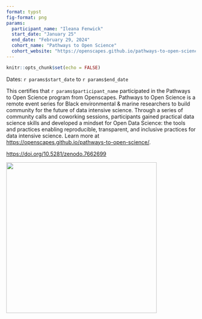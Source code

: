 ```yaml
---
format: typst
fig-format: png
params:
  participant_name: "Ileana Fenwick"
  start_date: "January 25"
  end_date: "February 29, 2024"
  cohort_name: "Pathways to Open Science"
  cohort_website: "https://openscapes.github.io/pathways-to-open-science/"
---
```


<!-- 
Note: cohort_name and cohort_website are not currently used in the 
certificate, but are included for compatibility with the `create_certificate()`
funtion 
-->

```r
knitr::opts_chunk$set(echo = FALSE)
```

```{=typst}
#set page(numbering: none)
```

```{=typst}
#align(center, text(17pt)[
  *Openscapes Pathways to Open Science Program \ 
  Certificate of Completion*
])
```

Dates: `r params$start_date` to `r params$end_date`

This certifies that `r params$participant_name` participated in the Pathways to Open Science program from Openscapes. Pathways to Open Science is a remote event series for Black environmental & marine researchers to build community for the future of data intensive science. Through a series of community calls and coworking sessions, participants gained practical data science skills and developed a mindset for Open Data Science: the tools and practices enabling reproducible, transparent, and inclusive practices for data intensive science. Learn more at <https://openscapes.github.io/pathways-to-open-science/>.

<https://doi.org/10.5281/zenodo.7662699>

![](logos-openscapes-bweems-bims.png){width=400 fig-align="center"}
